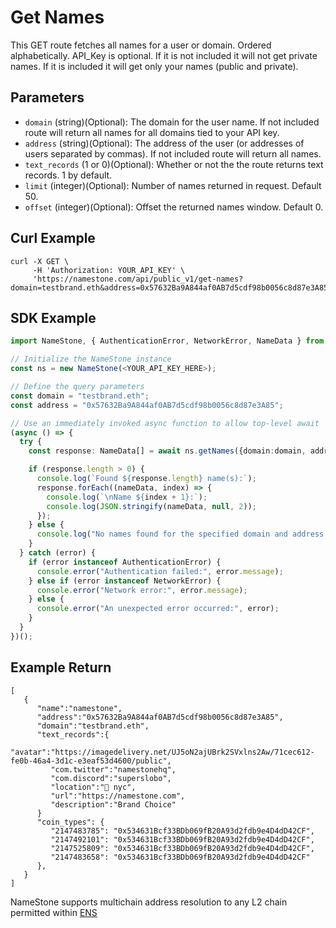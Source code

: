 # Get Names

This GET route fetches all names for a user or domain. Ordered alphabetically.
API_Key is optional. If it is not included it will not get private names.
If it is included it will get only your names (public and private).

## Parameters

- `domain` (string)(Optional): The domain for the user name. If not included route will return all names for all domains tied to your API key.
- `address` (string)(Optional): The address of the user (or addresses of users separated by commas). If not included route will return all names.
- `text_records` (1 or 0)(Optional): Whether or not the the route returns text records. 1 by default.
- `limit` (integer)(Optional): Number of names returned in request. Default 50.
- `offset` (integer)(Optional): Offset the returned names window. Default 0.

## Curl Example

```
curl -X GET \
     -H 'Authorization: YOUR_API_KEY' \
     'https://namestone.com/api/public_v1/get-names?domain=testbrand.eth&address=0x57632Ba9A844af0AB7d5cdf98b0056c8d87e3A85'

```

## SDK Example

```ts
import NameStone, { AuthenticationError, NetworkError, NameData } from 'namestone-sdk';

// Initialize the NameStone instance
const ns = new NameStone(<YOUR_API_KEY_HERE>);

// Define the query parameters
const domain = "testbrand.eth";
const address = "0x57632Ba9A844af0AB7d5cdf98b0056c8d87e3A85";

// Use an immediately invoked async function to allow top-level await
(async () => {
  try {
    const response: NameData[] = await ns.getNames({domain:domain, address:address});

    if (response.length > 0) {
      console.log(`Found ${response.length} name(s):`);
      response.forEach((nameData, index) => {
        console.log(`\nName ${index + 1}:`);
        console.log(JSON.stringify(nameData, null, 2));
      });
    } else {
      console.log("No names found for the specified domain and address.");
    }
  } catch (error) {
    if (error instanceof AuthenticationError) {
      console.error("Authentication failed:", error.message);
    } else if (error instanceof NetworkError) {
      console.error("Network error:", error.message);
    } else {
      console.error("An unexpected error occurred:", error);
    }
  }
})();
```

## Example Return

```
[
   {
      "name":"namestone",
      "address":"0x57632Ba9A844af0AB7d5cdf98b0056c8d87e3A85",
      "domain":"testbrand.eth",
      "text_records":{
         "avatar":"https://imagedelivery.net/UJ5oN2ajUBrk2SVxlns2Aw/71cec612-fe0b-46a4-3d1c-e3eaf53d4600/public",
         "com.twitter":"namestonehq",
         "com.discord":"superslobo",
         "location":"📍 nyc",
         "url":"https://namestone.com",
         "description":"Brand Choice"
      }
      "coin_types": {
         "2147483785": "0x534631Bcf33BDb069fB20A93d2fdb9e4D4dD42CF",
         "2147492101": "0x534631Bcf33BDb069fB20A93d2fdb9e4D4dD42CF",
         "2147525809": "0x534631Bcf33BDb069fB20A93d2fdb9e4D4dD42CF",
         "2147483658": "0x534631Bcf33BDb069fB20A93d2fdb9e4D4dD42CF"
      },
   }
]
```

NameStone supports multichain address resolution to any L2 chain permitted within [ENS](https://github.com/satoshilabs/slips/blob/master/slip-0044.md)
